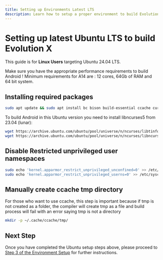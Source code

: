 ```yaml
---
title: Setting up Environments Latest LTS
description: Learn how to setup a proper environment to build Evolution X on latest Ubuntu LTS
---
```



# Setting up latest Ubuntu LTS to build Evolution X

This guide is for **Linux Users** targeting Ubuntu 24.04 LTS.

<Callout type="warning">
  Make sure you have the appropriate performance requirements to build Android !
  Minimum requirements for A14 are : 12 cores, 64Gb of RAM and 64 bit system.
</Callout>

<Steps>

## Installing required packages

```bash
sudo apt update && sudo apt install bc bison build-essential ccache curl flex g++-multilib gcc-multilib git git-lfs gnupg gperf imagemagick lib32readline-dev lib32z1-dev libelf-dev liblz4-tool lz4 libsdl1.2-dev libssl-dev libxml2 libxml2-utils lzop pngcrush rsync schedtool squashfs-tools xsltproc zip unzip zlib1g-dev python-is-python3
```

To build Android in this Ubuntu version you need to install libncurses5 from 23.04 (lunar):

```bash
wget https://archive.ubuntu.com/ubuntu/pool/universe/n/ncurses/libtinfo5_6.3-2_amd64.deb && sudo dpkg -i libtinfo5_6.3-2_amd64.deb && rm -f libtinfo5_6.3-2_amd64.deb
wget https://archive.ubuntu.com/ubuntu/pool/universe/n/ncurses/libncurses5_6.3-2_amd64.deb && sudo dpkg -i libncurses5_6.3-2_amd64.deb && rm -f libncurses5_6.3-2_amd64.deb
```

## Disable Restricted unprivileged user namespaces

```bash
sudo echo 'kernel.apparmor_restrict_unprivileged_unconfined=0' >> /etc/sysctl.d/99-sysctl.conf
sudo echo 'kernel.apparmor_restrict_unprivileged_userns=0' >> /etc/sysctl.d/99-sysctl.conf
```

## Manually create ccache tmp directory
For those who want to use ccache, this step is important because if tmp is not created as a folder, the compiler will create tmp as a file and build process will fail with an error saying tmp is not a directory

```bash
mkdir -p ~/.cache/ccache/tmp/
```

</Steps>

## Next Step

Once you have completed the Ubuntu setup steps above, please proceed to [Step 3 of the Environment Setup](setting-up-env#h-3-make-a-folder-and-initialize-repo) for further instructions.